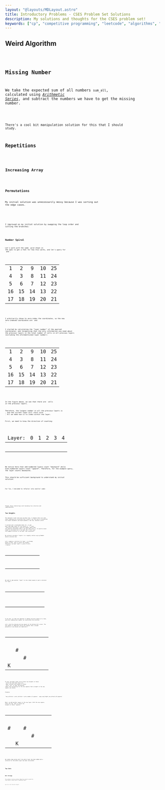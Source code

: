 ```yaml
---
layout: "@layouts/MDLayout.astro"
title: Introductory Problems - CSES Problem Set Solutions
description: My solutions and thoughts for the CSES problem set!
keywords: ["cp", "competitive programming", "leetcode", "algorithms", "data structures"]
---
```








<Intro />


## Weird Algorithm <Spec href="https://cses.fi/problemset/task/1068" cdate="2023-12-31"/>


<Code code={SolWeirdAlgorithm} lang="py" />


## Missing Number <Spec href="https://cses.fi/problemset/task/1083" cdate="2023-01-02"/>

We take the expected sum of all numbers `sum_all`, calculated using [*Arithmetic Series*](https://en.wikipedia.org/wiki/Arithmetic_progression#Sum), and subtract the numbers we have to get the missing number.


<Code code={SolMissingNumber} lang="py" />

<Todo>There's a cool bit manipulation solution for this that I should study.</Todo>


## Repetitions <Spec href="https://cses.fi/problemset/task/1069" cdate="2023-01-02"/>


<Code code={SolRepetitions} lang="py" />


## Increasing Array <Spec href="https://cses.fi/problemset/task/1094/" cdate="2023-01-02"/>


<Code code={SolIncreasingArray} lang="py" />


## Permutations <Spec href="https://cses.fi/problemset/task/1070/" cdate="2023-01-02"/>


My initial solution was unnecessarily messy because I was sorting out the edge cases.

<SpoilerBlock buttonLabel="Initial Solution">
    <Code code={SolPermutationsOriginal} lang="py" />
</SpoilerBlock>

I improved on my initial solution by swapping the loop order and cutting the branches:

<Code code={SolPermutations} lang="py" />


## Number Spiral <Spec href="https://cses.fi/problemset/task/1071/" cdate="2023-01-03"/>

Let's work with the same <Latex code="5 \times 5" /> grid shown in the spec to get a feel for how this works, and let's query for <Latex code="y = 3" /> and <Latex code="x = 4" />.

<FiguresBlock>
<Fig>
<table class="general" style="text-align: center;">
    <tbody>
        <tr><td>1</td><td>2</td><td>9</td><td>10</td><td>25</td></tr>
        <tr><td>4</td><td>3</td><td>8</td><td>11</td><td>24</td></tr>
        <tr><td>5</td><td>6</td><td>7</td><td class="cell-emph1">12</td><td>23</td></tr>
        <tr><td>16</td><td>15</td><td>14</td><td>13</td><td>22</td></tr>
        <tr><td>17</td><td>18</td><td>19</td><td>20</td><td>21</td></tr>
    </tbody>
</table>
</Fig>
</FiguresBlock>

I arbitrarily chose to zero-index the coordinates, so the new zero-indexed coordinates are <Latex code="y' = 2" /> and <Latex code="x' = 3" />.

I started by calculating the "layer number" of the queried coordinates, and recognizing that the only information you need about the previous layers is the total number of cells in all previous layers (excluding the aforementioned layer number):

<FiguresBlock>
<Fig>
<table class="general" style="text-align: center;">
    <tbody>
        <tr>
            <td class="cell-emph2">1</td>
            <td class="cell-emph2">2</td>
            <td class="cell-emph2">9</td>
            <td class="cell-emph1">10</td>
            <td>25</td>
        </tr>
        <tr>
            <td class="cell-emph2">4</td>
            <td class="cell-emph2">3</td>
            <td class="cell-emph2">8</td>
            <td class="cell-emph1">11</td>
            <td>24</td>
        </tr>
        <tr>
            <td class="cell-emph2">5</td>
            <td class="cell-emph2">6</td>
            <td class="cell-emph2">7</td>
            <td class="cell-emph1">12</td>
            <td>23</td>
        </tr>
        <tr>
            <td class="cell-emph1">16</td>
            <td class="cell-emph1">15</td>
            <td class="cell-emph1">14</td>
            <td class="cell-emph1">13</td>
            <td>22</td>
        </tr>
        <tr><td>17</td><td>18</td><td>19</td><td>20</td><td>21</td></tr>
    </tbody>
</table>
</Fig>
</FiguresBlock>

In the figure above, we see that there are <Latex code="9" /> cells in the previous layers.

Therefore, the largest number in all the previous layers is <Latex code="9" />, and the current layer will start with <Latex code="10" />. All we need now is to index within the layer.

First, we need to know the direction of counting:

<FiguresBlock>
<Fig>
<table class="general" style="text-align: center;">
    <thead>
        <tr>
            <td style="border: none;">Layer:</td>
            <td style="border: none;">0</td>
            <td style="border: none;">1</td>
            <td style="border: none;">2</td>
            <td style="border: none;">3</td>
            <td style="border: none;">4</td>
        </tr>
    </thead>
    <tbody>
        <tr>
            <td style="border: none;"></td>
            <td class="cell-emph2"><URArr /></td>
            <td class="cell-emph1"><DArr /></td>
            <td class="cell-emph2"><UArr /></td>
            <td class="cell-emph1"><DArr /></td>
            <td class="cell-emph2"><UArr /></td>
        </tr>
        <tr>
            <td style="border: none;"></td>
            <td class="cell-emph1"><LArr /></td>
            <td class="cell-emph1"><DLArr /></td>
            <td class="cell-emph2"><UArr /></td>
            <td class="cell-emph1"><DArr /></td>
            <td class="cell-emph2"><UArr /></td>
        </tr>
        <tr>
            <td style="border: none;"></td>
            <td class="cell-emph2"><RArr /></td>
            <td class="cell-emph2"><RArr /></td>
            <td class="cell-emph2"><URArr /></td>
            <td class="cell-emph1"><DArr /></td>
            <td class="cell-emph2"><UArr /></td>
        </tr>
        <tr>
            <td style="border: none;"></td>
            <td class="cell-emph1"><LArr /></td>
            <td class="cell-emph1"><LArr /></td>
            <td class="cell-emph1"><LArr /></td>
            <td class="cell-emph1"><DLArr /></td>
            <td class="cell-emph2"><UArr /></td>
        </tr>
        <tr>
            <td style="border: none;"></td>
            <td class="cell-emph2"><RArr /></td>
            <td class="cell-emph2"><RArr /></td>
            <td class="cell-emph2"><RArr /></td>
            <td class="cell-emph2"><RArr /></td>
            <td class="cell-emph2"><URArr /></td>
        </tr>
    </tbody>
</table>
</Fig>
</FiguresBlock>

We notice here that odd-numbered layers count "downward" while even-numbered layers count "upward". Therefore, for the example query, the layer counts downwards.

This should be sufficient background to understand my initial solution:


<Code code={SolNumberSpiral} lang="py" />

For fun, I decided to refactor into smaller code:

<SpoilerBlock buttonLabel="Refactoring 1">
    <Code code={SolNumberSpiralRefactor1} lang="py" />
</SpoilerBlock>

<SpoilerBlock buttonLabel="Refactoring 2">
    <Code code={SolNumberSpiralRefactor2} lang="py" />
</SpoilerBlock>

Though, these refactorings start becoming less intuitive and comprehensible.


## Two Knights <Spec href="https://cses.fi/problemset/task/1072" cdate="2023-01-03"/>

The approach I went with was terribly lazy. I imagine there are some fancy combinatorics solutions? But I wasn't too sure how to incorporate the knight movements and board geometry. But hey, whatever works!

I started with a hardcoded table for <Latex code="k \le 7" /> to get past some edge cases for low values of <Latex code="k" />. I chose <Latex code="7" /> arbitrarily and didn't think too deeply about what the smallest hardcoded table I can get away with is. It would've been tough to calculate up to <Latex code="k = 7" /> by hand, but I just used the example solution in the spec. How convenient!

My solution considers "layers" in a vaguely similar way my *Number Spiral* solution did.

Let's suppose a solution for layer <Latex code="k = 7" /> is already known to have <Latex code="1056" /> ways to place two knights. Therefore, we have "seen" a <Latex code="7 \times 7" /> grid of cells (<Latex code="49" /> cells):

<FiguresBlock>
<Fig>
<table class="general table-of-squares" style="text-align: center;">
    <tbody>
        <tr>
            <td class="cell-emph2"></td>
            <td class="cell-emph2"></td>
            <td class="cell-emph2"></td>
            <td class="cell-emph2"></td>
            <td class="cell-emph2"></td>
            <td class="cell-emph2"></td>
            <td class="cell-emph2"></td>
        </tr>
        <tr>
            <td class="cell-emph2"></td>
            <td class="cell-emph2"></td>
            <td class="cell-emph2"></td>
            <td class="cell-emph2"></td>
            <td class="cell-emph2"></td>
            <td class="cell-emph2"></td>
            <td class="cell-emph2"></td>
        </tr>
        <tr>
            <td class="cell-emph2"></td>
            <td class="cell-emph2"></td>
            <td class="cell-emph2"></td>
            <td class="cell-emph2"></td>
            <td class="cell-emph2"></td>
            <td class="cell-emph2"></td>
            <td class="cell-emph2"></td>
        </tr>
        <tr>
            <td class="cell-emph2"></td>
            <td class="cell-emph2"></td>
            <td class="cell-emph2"></td>
            <td class="cell-emph2"></td>
            <td class="cell-emph2"></td>
            <td class="cell-emph2"></td>
            <td class="cell-emph2"></td>
        </tr>
        <tr>
            <td class="cell-emph2"></td>
            <td class="cell-emph2"></td>
            <td class="cell-emph2"></td>
            <td class="cell-emph2"></td>
            <td class="cell-emph2"></td>
            <td class="cell-emph2"></td>
            <td class="cell-emph2"></td>
        </tr>
        <tr>
            <td class="cell-emph2"></td>
            <td class="cell-emph2"></td>
            <td class="cell-emph2"></td>
            <td class="cell-emph2"></td>
            <td class="cell-emph2"></td>
            <td class="cell-emph2"></td>
            <td class="cell-emph2"></td>
        </tr>
        <tr>
            <td class="cell-emph2"></td>
            <td class="cell-emph2"></td>
            <td class="cell-emph2"></td>
            <td class="cell-emph2"></td>
            <td class="cell-emph2"></td>
            <td class="cell-emph2"></td>
            <td class="cell-emph2"></td>
        </tr>
    </tbody>
</table>
</Fig>
</FiguresBlock>

We seek to add another "layer" to this known square to get a solution for layer <Latex code="k = 8" />:

<FiguresBlock>
<Fig>
<table class="general table-of-squares" style="text-align: center;">
    <tbody>
        <tr>
            <td class="cell-emph2"></td>
            <td class="cell-emph2"></td>
            <td class="cell-emph2"></td>
            <td class="cell-emph2"></td>
            <td class="cell-emph2"></td>
            <td class="cell-emph2"></td>
            <td class="cell-emph2"></td>
            <td></td>
        </tr>
        <tr>
            <td class="cell-emph2"></td>
            <td class="cell-emph2"></td>
            <td class="cell-emph2"></td>
            <td class="cell-emph2"></td>
            <td class="cell-emph2"></td>
            <td class="cell-emph2"></td>
            <td class="cell-emph2"></td>
            <td></td>
        </tr>
        <tr>
            <td class="cell-emph2"></td>
            <td class="cell-emph2"></td>
            <td class="cell-emph2"></td>
            <td class="cell-emph2"></td>
            <td class="cell-emph2"></td>
            <td class="cell-emph2"></td>
            <td class="cell-emph2"></td>
            <td></td>
        </tr>
        <tr>
            <td class="cell-emph2"></td>
            <td class="cell-emph2"></td>
            <td class="cell-emph2"></td>
            <td class="cell-emph2"></td>
            <td class="cell-emph2"></td>
            <td class="cell-emph2"></td>
            <td class="cell-emph2"></td>
            <td></td>
        </tr>
        <tr>
            <td class="cell-emph2"></td>
            <td class="cell-emph2"></td>
            <td class="cell-emph2"></td>
            <td class="cell-emph2"></td>
            <td class="cell-emph2"></td>
            <td class="cell-emph2"></td>
            <td class="cell-emph2"></td>
            <td></td>
        </tr>
        <tr>
            <td class="cell-emph2"></td>
            <td class="cell-emph2"></td>
            <td class="cell-emph2"></td>
            <td class="cell-emph2"></td>
            <td class="cell-emph2"></td>
            <td class="cell-emph2"></td>
            <td class="cell-emph2"></td>
            <td></td>
        </tr>
        <tr>
            <td class="cell-emph2"></td>
            <td class="cell-emph2"></td>
            <td class="cell-emph2"></td>
            <td class="cell-emph2"></td>
            <td class="cell-emph2"></td>
            <td class="cell-emph2"></td>
            <td class="cell-emph2"></td>
            <td></td>
        </tr>
        <tr>
            <td></td>
            <td></td>
            <td></td>
            <td></td>
            <td></td>
            <td></td>
            <td></td>
            <td></td>
        </tr>
    </tbody>
</table>
</Fig>
</FiguresBlock>

To do this, we take the approach of adding one more square at a time, and after adding each square, we recalculate the solution.

Let's start by placing one new square at the bottom-left corner. The new square is labelled `K` while the squares that a knight placed on `K` can attack are labelled `#`:

<FiguresBlock>
<Fig>
<table class="general table-of-squares" style="text-align: center;">
    <tbody>
        <tr>
            <td class="cell-emph2"></td>
            <td class="cell-emph2"></td>
            <td class="cell-emph2"></td>
            <td class="cell-emph2"></td>
            <td class="cell-emph2"></td>
            <td class="cell-emph2"></td>
            <td class="cell-emph2"></td>
        </tr>
        <tr>
            <td class="cell-emph2"></td>
            <td class="cell-emph2"></td>
            <td class="cell-emph2"></td>
            <td class="cell-emph2"></td>
            <td class="cell-emph2"></td>
            <td class="cell-emph2"></td>
            <td class="cell-emph2"></td>
        </tr>
        <tr>
            <td class="cell-emph2"></td>
            <td class="cell-emph2"></td>
            <td class="cell-emph2"></td>
            <td class="cell-emph2"></td>
            <td class="cell-emph2"></td>
            <td class="cell-emph2"></td>
            <td class="cell-emph2"></td>
        </tr>
        <tr>
            <td class="cell-emph2"></td>
            <td class="cell-emph2"></td>
            <td class="cell-emph2"></td>
            <td class="cell-emph2"></td>
            <td class="cell-emph2"></td>
            <td class="cell-emph2"></td>
            <td class="cell-emph2"></td>
        </tr>
        <tr>
            <td class="cell-emph2"></td>
            <td class="cell-emph2"></td>
            <td class="cell-emph2"></td>
            <td class="cell-emph2"></td>
            <td class="cell-emph2"></td>
            <td class="cell-emph2"></td>
            <td class="cell-emph2"></td>
        </tr>
        <tr>
            <td class="cell-emph2"></td>
            <td class="cell-emph2">#</td>
            <td class="cell-emph2"></td>
            <td class="cell-emph2"></td>
            <td class="cell-emph2"></td>
            <td class="cell-emph2"></td>
            <td class="cell-emph2"></td>
        </tr>
        <tr>
            <td class="cell-emph2"></td>
            <td class="cell-emph2"></td>
            <td class="cell-emph2">#</td>
            <td class="cell-emph2"></td>
            <td class="cell-emph2"></td>
            <td class="cell-emph2"></td>
            <td class="cell-emph2"></td>
        </tr>
        <tr>
            <td class="cell-emph1">K</td>
        </tr>
    </tbody>
</table>
</Fig>
</FiguresBlock>

So now, how many times can we place two knights in these <Latex code="50" /> cells? We find that there are <Latex code="1056 + 49 - 2 = 1103" /> ways to place two knights in these <Latex code="50" /> cells. The <Latex code="-2" /> in that calculation comes from accounting for the two squares that a knight in the new square can attack.

Formula:

<p class="center">`new_solution = prev_solution + prev_number_of_squares - ways_new_knight_can_attack_old_squares`</p>

Next, we add another square in the new layer. With the new square, there are now <Latex code="1103 + 50 - 3 = 1150" /> ways to place two knights in these <Latex code="51" /> squares:

<FiguresBlock>
<Fig>
<table class="general table-of-squares" style="text-align: center;">
    <tbody>
        <tr>
            <td class="cell-emph2"></td>
            <td class="cell-emph2"></td>
            <td class="cell-emph2"></td>
            <td class="cell-emph2"></td>
            <td class="cell-emph2"></td>
            <td class="cell-emph2"></td>
            <td class="cell-emph2"></td>
        </tr>
        <tr>
            <td class="cell-emph2"></td>
            <td class="cell-emph2"></td>
            <td class="cell-emph2"></td>
            <td class="cell-emph2"></td>
            <td class="cell-emph2"></td>
            <td class="cell-emph2"></td>
            <td class="cell-emph2"></td>
        </tr>
        <tr>
            <td class="cell-emph2"></td>
            <td class="cell-emph2"></td>
            <td class="cell-emph2"></td>
            <td class="cell-emph2"></td>
            <td class="cell-emph2"></td>
            <td class="cell-emph2"></td>
            <td class="cell-emph2"></td>
        </tr>
        <tr>
            <td class="cell-emph2"></td>
            <td class="cell-emph2"></td>
            <td class="cell-emph2"></td>
            <td class="cell-emph2"></td>
            <td class="cell-emph2"></td>
            <td class="cell-emph2"></td>
            <td class="cell-emph2"></td>
        </tr>
        <tr>
            <td class="cell-emph2"></td>
            <td class="cell-emph2"></td>
            <td class="cell-emph2"></td>
            <td class="cell-emph2"></td>
            <td class="cell-emph2"></td>
            <td class="cell-emph2"></td>
            <td class="cell-emph2"></td>
        </tr>
        <tr>
            <td class="cell-emph2">#</td>
            <td class="cell-emph2"></td>
            <td class="cell-emph2">#</td>
            <td class="cell-emph2"></td>
            <td class="cell-emph2"></td>
            <td class="cell-emph2"></td>
            <td class="cell-emph2"></td>
        </tr>
        <tr>
            <td class="cell-emph2"></td>
            <td class="cell-emph2"></td>
            <td class="cell-emph2"></td>
            <td class="cell-emph2">#</td>
            <td class="cell-emph2"></td>
            <td class="cell-emph2"></td>
            <td class="cell-emph2"></td>
        </tr>
        <tr>
            <td class="cell-emph2"></td>
            <td class="cell-emph1">K</td>
        </tr>
    </tbody>
</table>
</Fig>
</FiguresBlock>

We simply keep going until the whole layer has been added and a solution for the whole layer has been calculated.


<Code code={SolTwoKnights} lang="py" />


## Two Sets <Spec href="https://cses.fi/problemset/task/1092/" cdate="2023-01-03"/>


<Code code={SolTwoSets} lang="py" />


## Bit Strings <Spec href="https://cses.fi/problemset/task/1617" cdate="2023-01-04"/>

This problem is boring in Python. Maybe they should've pushed the input bounds a couple orders of magnitude larger?


<Code code={SolBitStrings} lang="py" />

<Todo>How to do it with fixed-size integers?</Todo>


